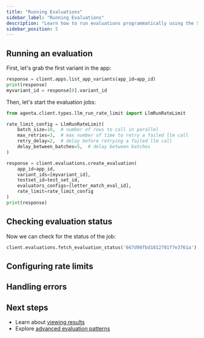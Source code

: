 ```yaml
---
title: "Running Evaluations"
sidebar_label: "Running Evaluations"
description: "Learn how to run evaluations programmatically using the SDK"
sidebar_position: 5
---
```


<!-- TODO: Replace with new SDK evaluation content -->

## Running an evaluation

First, let's grab the first variant in the app:

```python
response = client.apps.list_app_variants(app_id=app_id)
print(response)
myvariant_id = response[0].variant_id
```

Then, let's start the evaluation jobs:

```python
from agenta.client.types.llm_run_rate_limit import LlmRunRateLimit

rate_limit_config = LlmRunRateLimit(
    batch_size=10,  # number of rows to call in parallel
    max_retries=3,  # max number of time to retry a failed llm call
    retry_delay=2,  # delay before retrying a failed llm call
    delay_between_batches=5,  # delay between batches
)

response = client.evaluations.create_evaluation(
    app_id=app_id,
    variant_ids=[myvariant_id],
    testset_id=test_set_id,
    evaluators_configs=[letter_match_eval_id],
    rate_limit=rate_limit_config
)
print(response)
```

## Checking evaluation status

Now we can check for the status of the job:

```python
client.evaluations.fetch_evaluation_status('667d98fbd1812781f7e3761a')
```

## Configuring rate limits

<!-- TODO: Add more details about rate limit configuration -->

## Handling errors

<!-- TODO: Add content for error handling -->

## Next steps

- Learn about [viewing results](/evaluation/evaluation-from-sdk/viewing-results)
- Explore [advanced evaluation patterns](/evaluation/evaluation-from-sdk/setup-configuration)
